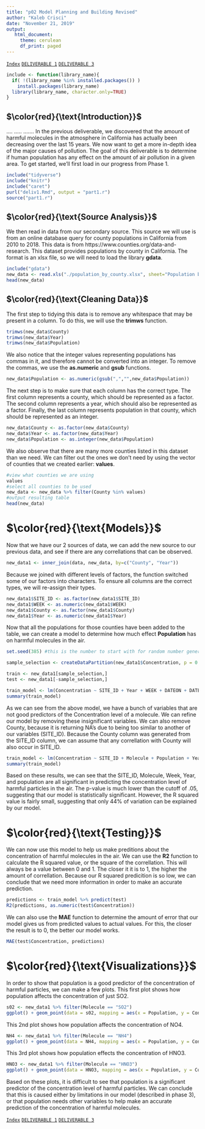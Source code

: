 ```yaml
---
title: "p02 Model Planning and Building Revised"
author: "Kaleb Crisci"
date: "November 21, 2019"
output: 
   html_document: 
     theme: cerulean
     df_print: paged
---
```


[`Index`](https://introdsci.github.io/DataScience-kcrisci94/index)
[`DELIVERABLE 1`](https://introdsci.github.io/DataScience-kcrisci94/deliv1)
[`DELIVERABLE 3`](https://introdsci.github.io/DataScience-kcrisci94/deliv3)


```r
include <- function(library_name){
  if( !(library_name %in% installed.packages()) )
    install.packages(library_name) 
  library(library_name, character.only=TRUE)
}
```

## $\color{red}{\text{Introduction}}$ 
....
.....
.......
In the previous deliverable, we discovered that the amount of harmful molecules in the atmosphere in California has actually been decreasing over the last 15 years. We now want to get a more in-depth idea of the major causes of pollution. The goal of this deliverable is to determine if human population has any effect on the amount of air pollution in a given area.
To get started, we'll first load in our progress from Phase 1. 

```r
include("tidyverse")
include("knitr")
include("caret")
purl("deliv1.Rmd", output = "part1.r")
source("part1.r")
```

## $\color{red}{\text{Source Analysis}}$

We then read in data from our secondary source. This source we will use is from an online database query for county populations in California from 2010 to 2018. This data is from https://www.counties.org/data-and-research. This dataset provides populations by county in California. The format is an xlsx file, so we will need to load the library **gdata**. 

```r
include("gdata")
new_data <- read.xls("./population_by_county.xlsx", sheet="Population by County", header = TRUE)
head(new_data)
```


## $\color{red}{\text{Cleaning Data}}$  

The first step to tidying this data is to remove any whitespace that may be present in a column. To do this, we will use the **trimws** function.

```r
trimws(new_data$County)
trimws(new_data$Year)
trimws(new_data$Population)
```

We also notice that the integer values representing populations has commas in it, and therefore cannot be converted into an integer. To remove the commas, we use the **as.numeric** and **gsub** functions.
```r
new_data$Population <- as.numeric(gsub(",","",new_data$Population))
```

The next step is to make sure that each column has the correct type. The first column represents a county, which should be represented as a factor. The second column represents a year, which should also be represented as a factor. Finally, the last column represents population in that county, which should be represented as an integer.

```r
new_data$County <- as.factor(new_data$County)
new_data$Year <- as.factor(new_data$Year)
new_data$Population <- as.integer(new_data$Population)
```


We also observe that there are many more counties listed in this dataset than we need. We can filter out the ones we don't need by using the vector of counties that we created earlier: **values**. 

```r
#view what counties we are using
values
#select all counties to be used
new_data <- new_data %>% filter(County %in% values)
#output resulting table
head(new_data)
```

# $\color{red}{\text{Models}}$

Now that we have our 2 sources of data, we can add the new source to our previous data, and see if there are any correllations that can be observed.
```r
new_data1 <- inner_join(data, new_data, by=c("County", "Year"))
```

Because we joined with different levels of factors, the function switched some of our factors into characters. To ensure all columns are the correct types, we will re-assign their types. 
```r
new_data1$SITE_ID <- as.factor(new_data1$SITE_ID)
new_data1$WEEK <- as.numeric(new_data1$WEEK)
new_data1$County <- as.factor(new_data1$County)
new_data1$Year <- as.numeric(new_data1$Year)
```

Now that all the populations for those counties have been added to the table, we can create a model to determine how much effect **Population** has on harmful molecules in the air.

```r
set.seed(385) #this is the number to start with for random number generator

sample_selection <- createDataPartition(new_data1$Concentration, p = 0.70, list = FALSE) # p to tell 70% split

train <- new_data1[sample_selection,]
test <- new_data1[-sample_selection,]

train_model <- lm(Concentration ~ SITE_ID + Year + WEEK + DATEON + DATEOFF + Molecule + County + Population, data=train)
summary(train_model)

```

As we can see from the above model, we have a bunch of variables that are not good predictors of the Concentration level of a molecule. We can refine our model by removing these insignificant variables. We can also remove County, because it is returning NA's due to being too similar to another of our variables (SITE_ID). Because the County column was generated from the SITE_ID column, we can assume that any correllation with County will also occur in SITE_ID.
```r
train_model <- lm(Concentration ~ SITE_ID + Molecule + Population + Year + WEEK, data=train)
summary(train_model)
```


Based on these results, we can see that the SITE_ID, Molecule, Week, Year, and population are all significant in predicting the concentration level of harmful particles in the air. The p-value is much lower than the cutoff of .05, suggesting that our model is statistically significant. However, the R squared value is fairly small, suggesting that only 44% of variation can be explained by our model.  

# $\color{red}{\text{Testing}}$

We can now use this model to help us make preditions about the concentration of harmful molecules in the air. We can use the **R2** function to calculate the R squared value, or the square of the correllation. This will always be a value between 0 and 1. The closer it it is to 1, the higher the amount of correllation. Because our R squared predicition is so low, we can conclude that we need more information in order to make an accurate prediction.

```r
predictions <- train_model %>% predict(test)
R2(predictions, as.numeric(test$Concentration))
```

We can also use the **MAE** function to determine the amount of error that our model gives us from predicted values to actual values. For this, the closer the result is to 0, the better our model works. 
```r
MAE(test$Concentration, predictions)
```

# $\color{red}{\text{Visualizations}}$

In order to show that population is a good predictor of the concentration of harmful particles, we can make a few plots. This first plot shows how population affects the concentration of just SO2.
```r

s02 <- new_data1 %>% filter(Molecule == "SO2")
ggplot() + geom_point(data = s02, mapping = aes(x = Population, y = Concentration))
```

This 2nd plot shows how population affects the concentration of NO4.
```r
NH4 <- new_data1 %>% filter(Molecule == "NH4")
ggplot() + geom_point(data = NH4, mapping = aes(x = Population, y = Concentration))
```

This 3rd plot shows how population effects the concentration of HNO3.
```r
HNO3 <- new_data1 %>% filter(Molecule == "HNO3")
ggplot() + geom_point(data = HNO3, mapping = aes(x = Population, y = Concentration))
```


Based on these plots, it is difficult to see that population is a significant predictor of the concentration level of harmful particles. We can conclude that this is caused either by limitations in our model (described in phase 3), or that population needs other variables to help make an accurate prediction of the concentration of harmful molecules.

[`Index`](https://introdsci.github.io/DataScience-kcrisci94/index)
[`DELIVERABLE 1`](https://introdsci.github.io/DataScience-kcrisci94/deliv1)
[`DELIVERABLE 3`](https://introdsci.github.io/DataScience-kcrisci94/deliv3)

